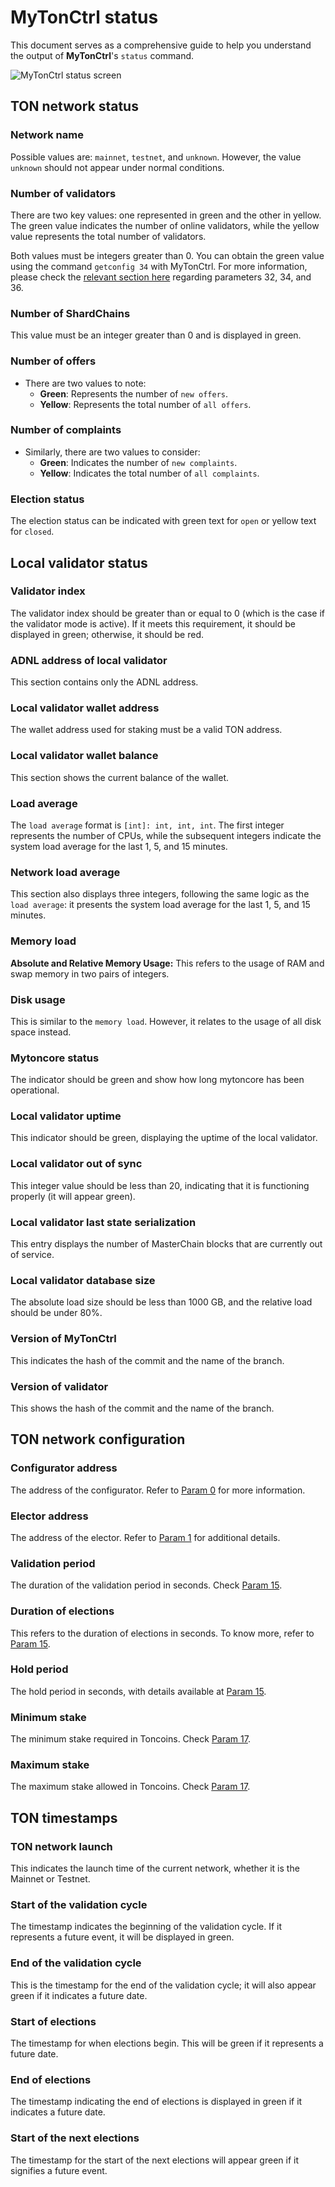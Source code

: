 
# MyTonCtrl status

This document serves as a comprehensive guide to help you understand the output of **MyTonCtrl**'s `status` command.

![MyTonCtrl status screen](/img/docs/mytonctrl/status.png)

## TON network status

### Network name

Possible values are: `mainnet`, `testnet`, and `unknown`. However, the value `unknown` should not appear under normal conditions.

### Number of validators

There are two key values: one represented in green and the other in yellow. The green value indicates the number of online validators, while the yellow value represents the total number of validators.

Both values must be integers greater than 0. You can obtain the green value using the command `getconfig 34` with MyTonCtrl. For more information, please check the [relevant section here](/v3/documentation/network/config-params/overview#param-32-34-and-36) regarding parameters 32, 34, and 36.

### Number of ShardChains

This value must be an integer greater than 0 and is displayed in green.

### Number of offers

- There are two values to note:
  - **Green**: Represents the number of `new offers`.
  - **Yellow**: Represents the total number of `all offers`.

### Number of complaints

- Similarly, there are two values to consider:
  - **Green**: Indicates the number of `new complaints`.
  - **Yellow**: Indicates the total number of `all complaints`.

### Election status

The election status can be indicated with green text for `open` or yellow text for `closed`.

## Local validator status

### Validator index

The validator index should be greater than or equal to 0 (which is the case if the validator mode is active). If it meets this requirement, it should be displayed in green; otherwise, it should be red.

### ADNL address of local validator

This section contains only the ADNL address.

### Local validator wallet address

The wallet address used for staking must be a valid TON address.

### Local validator wallet balance

This section shows the current balance of the wallet.

### Load average

The `load average` format is `[int]: int, int, int`. The first integer represents the number of CPUs, while the subsequent integers indicate the system load average for the last 1, 5, and 15 minutes.

### Network load average

This section also displays three integers, following the same logic as the `load average`: it presents the system load average for the last 1, 5, and 15 minutes.

### Memory load

**Absolute and Relative Memory Usage:** This refers to the usage of RAM and swap memory in two pairs of integers.

### Disk usage

This is similar to the `memory load`. However, it relates to the usage of all disk space instead.

### Mytoncore status

The indicator should be green and show how long mytoncore has been operational.

### Local validator uptime

This indicator should be green, displaying the uptime of the local validator.

### Local validator out of sync

This integer value should be less than 20, indicating that it is functioning properly (it will appear green).

### Local validator last state serialization

This entry displays the number of MasterChain blocks that are currently out of service.

### Local validator database size

The absolute load size should be less than 1000 GB, and the relative load should be under 80%.

### Version of MyTonCtrl

This indicates the hash of the commit and the name of the branch.

### Version of validator

This shows the hash of the commit and the name of the branch.

## TON network configuration

### Configurator address

The address of the configurator. Refer to [Param 0](/v3/documentation/network/config-params/overview#param-0) for more information.

### Elector address

The address of the elector. Refer to [Param 1](/v3/documentation/network/config-params/overview#param-1) for additional details.

### Validation period

The duration of the validation period in seconds. Check [Param 15](/v3/documentation/network/config-params/overview#param-15).

### Duration of elections

This refers to the duration of elections in seconds. To know more, refer to [Param 15](/v3/documentation/network/config-params/overview#param-15).

### Hold period

The hold period in seconds, with details available at [Param 15](/v3/documentation/network/config-params/overview#param-15).

### Minimum stake

The minimum stake required in Toncoins. Check [Param 17](/v3/documentation/network/config-params/overview#param-17).

### Maximum stake

The maximum stake allowed in Toncoins. Check [Param 17](/v3/documentation/network/config-params/overview#param-17).

## TON timestamps

### TON network launch

This indicates the launch time of the current network, whether it is the Mainnet or Testnet.

### Start of the validation cycle

The timestamp indicates the beginning of the validation cycle. If it represents a future event, it will be displayed in green.

### End of the validation cycle

This is the timestamp for the end of the validation cycle; it will also appear green if it indicates a future date.

### Start of elections

The timestamp for when elections begin. This will be green if it represents a future date.

### End of elections

The timestamp indicating the end of elections is displayed in green if it indicates a future date.

### Start of the next elections

The timestamp for the start of the next elections will appear green if it signifies a future event.

<Feedback />
